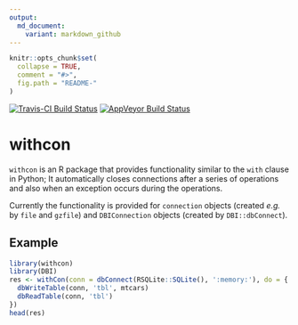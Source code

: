 ```yaml
---
output:
  md_document:
    variant: markdown_github
---
```


<!-- README.md is generated from README.Rmd. Please edit that file -->

```r
knitr::opts_chunk$set(
  collapse = TRUE,
  comment = "#>",
  fig.path = "README-"
)
```


[![Travis-CI Build Status](https://travis-ci.org/kota7/withcon.svg?branch=master)](https://travis-ci.org/kota7/withcon)
[![AppVeyor Build Status](https://ci.appveyor.com/api/projects/status/github/kota7/withcon?branch=master&svg=true)](https://ci.appveyor.com/project/kota7/withcon)

# withcon


`withcon` is an R package that provides functionality 
similar to the `with` clause in Python;
It automatically closes connections after a series of operations and 
also when an exception occurs during the operations.

Currently the functionality is provided for `connection` objects 
(created *e.g.* by `file` and `gzfile`) and 
`DBIConnection` objects (created by `DBI::dbConnect`).


## Example

```r
library(withcon)
library(DBI)
res <- withCon(conn = dbConnect(RSQLite::SQLite(), ':memory:'), do = {
  dbWriteTable(conn, 'tbl', mtcars)
  dbReadTable(conn, 'tbl')
})
head(res)
```
